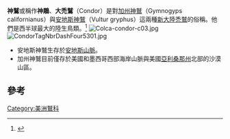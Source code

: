 {{Otheruses|subject=新大陸禿鷲|other=金庸的其中一部小說|神鵰俠侶}}

'''神鷲'''或稱作'''神鵰'''、'''大禿鷲'''（Condor）是對[[加州神鷲|加州神鷲]]（Gymnogyps californianus）與[[安地斯神鷲|安地斯神鷲]]（Vultur gryphus）這兩種[[新大陸禿鷲|新大陸禿鷲]]的俗稱。他們是西半球最大的陸生鳥類。<ref>{{Cite web |url=http://www.ettoday.net/news/20151123/601950.htm?feature=rapaq&tab_id=119 |title=「電擊休克法」救加州神鷲　66%高死亡率奇蹟下降 |access-date=2015-12-11 |archive-date=2019-06-19 |archive-url=https://web.archive.org/web/20190619094651/https://www.ettoday.net/news/20151123/601950.htm?feature=rapaq&tab_id=119 |dead-url=no }}</ref>
[[File:Colca-condor-c03.jpg|thumb]]
[[File:CondorTagNbrDashFour5301.jpg|thumb]]

*安地斯神鷲生存於[[安地斯山脈|安地斯山脈]]。
*加州神鷲目前僅存於美國和墨西哥西部海岸山脈與美國[[亞利桑那州|亞利桑那州]]北部的沙漠山區。

==參考==
{{reflist}}

[[Category:美洲鷲科|Category:美洲鷲科]]